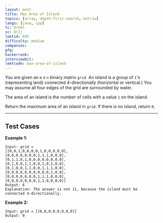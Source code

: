 ```yaml
---
layout: post
title: Max Area of Island
topics: [array, depth-first-search, matrix]
langs: [java, cpp]
tc: O(nm)
sc: O(1)
leetid: 695
difficulty: medium
companies: 
gfg: 
hackerrank: 
interviewbit: 
leetcode: max-area-of-island
---
```


You are given an `m` x `n` binary matrix `grid`. An island is a group of `1`'s (representing land) connected
4-directionally (horizontal or vertical.)
You may assume all four edges of the grid are surrounded by water.

The area of an island is the number of cells with a value `1` on the island.

Return the maximum area of an island in `grid`. If there is no island, return `0`.

---

## Test Cases

**Example 1:**


```
Input: grid = 
[[0,0,1,0,0,0,0,1,0,0,0,0,0],
[0,0,0,0,0,0,0,1,1,1,0,0,0],
[0,1,1,0,1,0,0,0,0,0,0,0,0],
[0,1,0,0,1,1,0,0,1,0,1,0,0],
[0,1,0,0,1,1,0,0,1,1,1,0,0],
[0,0,0,0,0,0,0,0,0,0,1,0,0],
[0,0,0,0,0,0,0,1,1,1,0,0,0],
[0,0,0,0,0,0,0,1,1,0,0,0,0]]
Output: 6
Explanation: The answer is not 11, because the island must be connected 4-directionally.
```

**Example 2:**

```
Input: grid = [[0,0,0,0,0,0,0,0]]
Output: 0
```